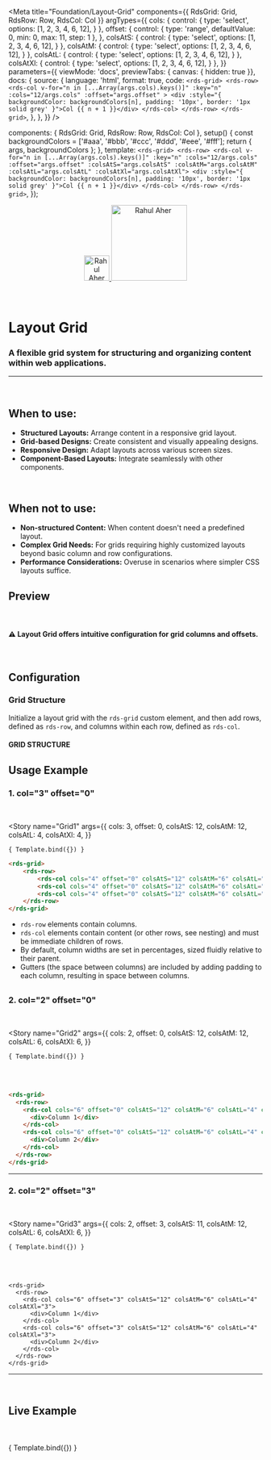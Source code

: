 
<Meta
  title="Foundation/Layout-Grid"
  components={{ RdsGrid: Grid, RdsRow: Row, RdsCol: Col }}
  argTypes={{
    cols: {
      control: {
        type: 'select',
        options: [1, 2, 3, 4, 6, 12],
      }
    },
    offset: {
      control: { 
        type: 'range', 
        defaultValue: 0,
        min: 0,
        max: 11,
        step: 1
      },
    },
    colsAtS: {
      control: {
        type: 'select',
        options: [1, 2, 3, 4, 6, 12],
      }
    },
    colsAtM: {
      control: {
        type: 'select',
        options: [1, 2, 3, 4, 6, 12],
      }
    },
    colsAtL: {
      control: {
        type: 'select',
        options: [1, 2, 3, 4, 6, 12],
      }
    },
    colsAtXl: {
      control: {
        type: 'select',
        options: [1, 2, 3, 4, 6, 12],
      }
    },
  }}
  parameters={{
    viewMode: 'docs',
    previewTabs: { canvas: { hidden: true }},
    docs: {
      source: {
        language: 'html',
        format: true,
        code: `
<rds-grid>
  <rds-row>
    <rds-col v-for="n in [...Array(args.cols).keys()]" :key="n" :cols="12/args.cols" :offset="args.offset" >
      <div :style="{ backgroundColor: backgroundColors[n], padding: '10px', border: '1px solid grey' }">Col {{ n + 1 }}</div>
    </rds-col>
  </rds-row>
</rds-grid>
`,
      },
    },
  }}
/>

  components: { RdsGrid: Grid, RdsRow: Row, RdsCol: Col },
  setup() {
    const backgroundColors = ['#aaa', '#bbb', '#ccc', '#ddd', '#eee', '#fff'];
    return { args, backgroundColors };
  },
  template: `
<rds-grid>
  <rds-row>
    <rds-col v-for="n in [...Array(args.cols).keys()]" :key="n" :cols="12/args.cols" :offset="args.offset" :colsAtS="args.colsAtS" :colsAtM="args.colsAtM" :colsAtL="args.colsAtL" :colsAtXl="args.colsAtXl">
      <div :style="{ backgroundColor: backgroundColors[n], padding: '10px', border: '1px solid grey' }">Col {{ n + 1 }}</div>
    </rds-col>
  </rds-row>
</rds-grid>
  `,
});

<div align="center" style={{display: 'flex'}}>
    <a href="https://rahulaher.netlify.app">
        <img src="https://rahulaher.netlify.app/img/logo/glyph-black-colored.svg" alt="Rahul Aher logo" width="50" />
        <img src="https://rahulaher.netlify.app/img/logo/word-black-colored.svg" alt="Rahul Aher" width="150" />
    </a>
    </a>
    </a>
</div>

<br />
<br />

# Layout Grid

### A flexible grid system for structuring and organizing content within web applications.

---

<br />

## When to use:

- **Structured Layouts:** Arrange content in a responsive grid layout.
- **Grid-based Designs:** Create consistent and visually appealing designs.
- **Responsive Design:** Adapt layouts across various screen sizes.
- **Component-Based Layouts:** Integrate seamlessly with other components.

<br />

## When not to use:

- **Non-structured Content:** When content doesn't need a predefined layout.
- **Complex Grid Needs:** For grids requiring highly customized layouts beyond basic column and row configurations.
- **Performance Considerations:** Overuse in scenarios where simpler CSS layouts suffice.

## Preview

<br />

#### ⚠️ Layout Grid offers intuitive configuration for grid columns and offsets.

<br />


## Configuration

### Grid Structure

Initialize a layout grid with the `rds-grid` custom element, and then add rows, defined as `rds-row`, and columns within each row, defined as `rds-col`.


#### GRID STRUCTURE

## Usage Example

### 1. col="3" offset="0"

<br />

<Story
    name="Grid1"
    args={{
      cols: 3,
      offset: 0,
      colsAtS: 12,
      colsAtM: 12,
      colsAtL: 4,
      colsAtXl: 4,
    }}
  >
    { Template.bind({}) }
  </Story>

```html
<rds-grid>
    <rds-row>
        <rds-col cols="4" offset="0" colsAtS="12" colsAtM="6" colsAtL="4" colsAtXl="4">1 of 3 Columns 30%</rds-col>
        <rds-col cols="4" offset="0" colsAtS="12" colsAtM="6" colsAtL="4" colsAtXl="4">2 of 3 Columns 30%</rds-col>
        <rds-col cols="4" offset="0" colsAtS="12" colsAtM="6" colsAtL="4" colsAtXl="4">3 of 3 Columns 30%</rds-col>
    </rds-row>
</rds-grid>
```

- `rds-row` elements contain columns.
- `rds-col` elements contain content (or other rows, see nesting) and must be immediate children of rows.
- By default, column widths are set in percentages, sized fluidly relative to their parent.
- Gutters (the space between columns) are included by adding padding to each column, resulting in space between columns.

##

### 2. col="2" offset="0"

<br />

  <Story
    name="Grid2"
    args={{
      cols: 2,
      offset: 0,
      colsAtS: 12,
      colsAtM: 12,
      colsAtL: 6,
      colsAtXl: 6,
    }}
  >
    { Template.bind({}) }
  </Story>

<br />
<br />

```html
<rds-grid>
  <rds-row>
    <rds-col cols="6" offset="0" colsAtS="12" colsAtM="6" colsAtL="4" colsAtXl="6">
      <div>Column 1</div>
    </rds-col>
    <rds-col cols="6" offset="0" colsAtS="12" colsAtM="6" colsAtL="4" colsAtXl="6">
      <div>Column 2</div>
    </rds-col>
  </rds-row>
</rds-grid>
```

---

### 2. col="2" offset="3"

<br />

  <Story
    name="Grid3"
    args={{
      cols: 2,
      offset: 3,
      colsAtS: 11,
      colsAtM: 12,
      colsAtL: 6,
      colsAtXl: 6,
    }}
  >
    { Template.bind({}) }
  </Story>


<br />
<br />

```vue
<rds-grid>
  <rds-row>
    <rds-col cols="6" offset="3" colsAtS="12" colsAtM="6" colsAtL="4" colsAtXl="3">
      <div>Column 1</div>
    </rds-col>
    <rds-col cols="6" offset="3" colsAtS="12" colsAtM="6" colsAtL="4" colsAtXl="3">
      <div>Column 2</div>
    </rds-col>
  </rds-row>
</rds-grid>
```

---
<br />

## Live Example

<br />
<br />

<Canvas>
  <Story
      name="Grid"
      args={{
      cols: 3,
      offset: 0,
      colsAtS: 12,
      colsAtM: 12,
      colsAtL: 4,
      colsAtXl: 4,
      }}
    >
      { Template.bind({}) }
    </Story>
</Canvas>

<ArgsTable story="Grid" />


